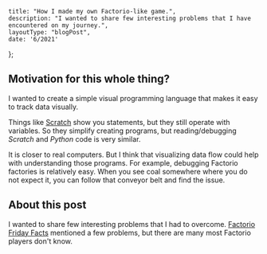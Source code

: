 
	title: "How I made my own Factorio-like game.",
	description: "I wanted to share few interesting problems that I have encountered on my journey.",
	layoutType: "blogPost",
	date: '6/2021'
};

## Motivation for this whole thing?

I wanted to create a simple visual programming language that makes it easy to track data visually.

Things like [Scratch](https://scratch.mit.edu/) show you statements, but they still operate with variables.
So they simplify creating programs, but reading/debugging _Scratch_ and _Python_ code is very similar.

It is closer to real computers. But I think that visualizing data flow could help with understanding those programs.
For example, debugging Factorio factories is relatively easy.
When you see coal somewhere where you do not expect it, you can follow that conveyor belt and find the issue.

## About this post

I wanted to share few interesting problems that I had to overcome.
[Factorio Friday Facts](https://www.factorio.com/blog/) mentioned a few problems, but there are many most Factorio players don't know.
